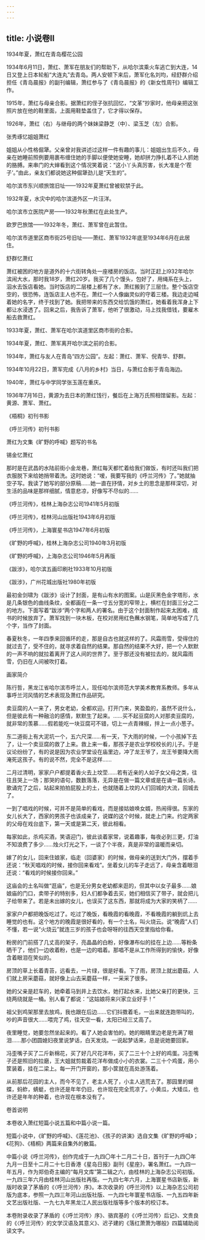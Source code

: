 ```yaml
---
---
---
```

title: 小说卷Ⅱ
---







1934年夏，萧红在青岛樱花公园



1934年6月11日，萧红、萧军在朋友们的帮助下，从哈尔滨乘火车逃亡到大连，14日又登上日本轮船“大连丸”去青岛。两人安顿下来后，萧军化名刘均，经舒群介绍担任《青岛晨报》的副刊编辑，萧红参与了《青岛晨报》的《新女性周刊》编辑工作。



1915年，萧红与母亲合影。据萧红的侄子张抗回忆，“文革”抄家时，他母亲把这张照片放在他的鞋里面，上面用鞋垫盖住了，它才得以保存。



1926年，萧红（右）与继母的两个妹妹梁静芝（中）、梁玉芝（左）合影。

张秀琢忆姐姐萧红

姐姐从小性格倔犟。父亲曾对我讲述过这样一件有趣的事儿：姐姐出生后不久，母亲在她睡前照例要用裹布缠住她的手脚以便使她安睡，她却拼力挣扎着不让人抓她的胳膊。来串门的大婶看到这个情况笑着说：“这小丫头真厉害，长大准是个‘茬子’。”由此，亲友们都说她这种倔犟劲儿是“天生的”。



哈尔滨市东兴顺旅馆旧址——1932年夏萧红曾被软禁于此。



1932年夏，水灾中的哈尔滨道外区一片汪洋。



哈尔滨市立医院产房——1932年秋萧红在此处生产。



欧罗巴旅馆——1932年冬，萧红、萧军曾在此暂住。



哈尔滨市道里区商市街25号旧址——萧红、萧军1932年底至1934年6月在此居住。

舒群忆萧红

萧红被困的地方是道外的十六街转角处一座楼房的饭店。当时正赶上l932年哈尔滨闹大水，那时我18岁，萧红20岁。我买了几个馒头，包好了，用绳系在头上，泅水去饭店看她。当时饭店的二层楼上都有了水，萧红搬到了三层住。整个饭店空空的，很恐怖，连饭店主人也不在。萧红一个人像幽灵似的守着三楼。我边走边喊着她的名字，终于找到了她。我把带来的东西交给饥饿的萧红，她看着我浑身上下都让水浸透了。回来之后，我告诉了萧军，他听了很激动，马上找我借钱，要雇木船去救萧红。



1933年夏，萧红、萧军在哈尔滨道里区商市街的合影。



1934年夏，萧红、萧军离开哈尔滨之前的合影。



1934年，萧红与友人在青岛“四方公园”。左起：萧红、萧军、倪青华、舒群。



1934年10月22日，萧军完成《八月的乡村》当日，与萧红合影于青岛海边。



1940年，萧红与中学同学张玉莲在重庆。



1936年7月16日，黄源为去日本的萧红饯行，餐后在上海万氏照相馆留影。左起：黄源、萧军、萧红。

《梧桐》初刊书影



《呼兰河传》初刊书影



萧红为文集《旷野的呼喊》题写的书名



锡金忆萧红

那时是在武昌的水陆前街小金龙巷，萧红每天都忙着给我们做饭，有时还叫我们把衣服脱下来给她捎带着洗。这时她说：“嗳，我要写我的《呼兰河传》了。”她就抽空子写。我读了她写的部分原稿……她一直在抒情，对乡土的思念是那样深切，对生活的品味是那样细腻，情意悲凉，好像写不尽似的……



《呼兰河传》，桂林上海杂志公司1941年5月初版

《呼兰河传》，桂林河山出版社1943年6月初版

《呼兰河传》，上海寰星书店1947年6月初版

《旷野的呼喊》，桂林上海杂志公司1940年3月初版

《旷野的呼喊》，上海杂志公司1946年5月再版

《跋涉》，哈尔滨五画印刷社1933年10月初版

《跋涉》，广州花城出版社1980年初版

最初金剑啸为《跋涉》设计了封面，是有山有水的图案。山是灰黑色金字塔形，水是几条银色的曲线条纹，全都画在一条一寸五分宽的窄带上，横栏在封面三分之二的地方。下面写着“跋涉“两个字和两人的署名。由于这个封面制作起来太困难，成书的时候放弃了。萧军找到一块木板，在校对房用红色蘸水钢笔，简单地写成了几个字，当作了封面。



春夏秋冬，一年四季来回循环的走，那是自古也就这样的了。风霜雨雪，受得住的就过去了，受不住的，就寻求着自然的结果。那自然的结果不大好，把一个人默默的一声不响的就拉着离开了这人间的世界了。至于那还没有被拉去的，就风霜雨雪，仍旧在人间被吹打着。


画家简介

陈行哲，黑龙江省哈尔滨市呼兰人，现任哈尔滨师范大学美术教育系教师。多年从事呼兰河风情的艺术表现及萧红作品研究。





卖豆腐的人一来了，男女老幼，全都欢迎。打开门来，笑盈盈的，虽然不说什么，但是彼此有一种融洽的感情，默默生了起来。……买不起豆腐的人对那卖豆腐的，就非常的羡慕……假若能吃一块豆腐可不错，切上一点青辣椒，拌上一点小葱子。



东二道街上有大泥坑一个，五六尺深……有一天，下大雨的时候，一个小孩掉下去了，让一个卖豆腐的救了上来。救上来一看，那孩子是农业学校校长的儿子。于是议论纷纷了，有的说是因为农业学堂设在庙里边，冲了龙王爷了，龙王爷要降大雨淹死这孩子。有的说不然，完全不是这样……



二月过清明，家家户户都提着香火去上坟茔……若有近亲的人如子女父母之类，往往且哭上一场；那哭的语句，数数落落，无异是在做一篇文章或是在诵一篇长诗。歌诵完了之后，站起来拍拍屁股上的土，也就随着上坟的人们回城的大流，回城去了。



一到了唱戏的时候，可并不是简单的看戏，而是接姑娘唤女婿，热闹得很。东家的女儿长大了，西家的男孩子也该成亲了，说媒的这个时候，就走上门来。约定两家的父母在戏台底下，第一天或是第二天，彼此相看。



每家如此，杀鸡买酒，笑语迎门，彼此谈着家常，说着趣事，每夜必到三更，灯油不知浪费了多少……烛火灯光之下，一谈了个半夜，真是非常的温暖而亲切。



嫁了的女儿，回来住娘家，临走（回婆家）的时候，做母亲的送到大门外，摆着手还说：“秋天唱戏的时候，接你回来看戏”。坐着女儿的车子走远了，母亲含着眼泪还说：“看戏的时候接你回来。”



这庙会的土名叫做“逛庙”，也是无分男女老幼都来逛的，但其中以女子最多……娘娘庙的门口，卖带子的特别多，妇人们都争着去买，她们相信买了带子，就会把儿子给带来了。若是未出嫁的女儿，也误买了这东西，那就将成为大家的笑柄了……



家家户户都把晚饭吃过了。吃过了晚饭，看晚霞的看晚霞，不看晚霞的躺到炕上去睡觉的也有。这个地方的晚霞是很好看的，有一个土名，叫火烧云。说“晚霞”人们不懂，若一说“火烧云”就连三岁的孩子也会呀呀的往西天空里指给你看。



粉房的门前搭了几丈高的架子，亮晶晶的白粉，好像瀑布似的挂在上边……等粉条晒干了，他们一边收着粉，也是一边的唱着。那唱不是从工作所得到的愉快，好像含着眼泪在笑似的。



房顶的草上长着青苔，远看去，一片绿，很是好看。下了雨，房顶上就出蘑菇，人们就上房采蘑菇，就好像上山去采蘑菇一样，一采采了很多。



她的父亲是赶车的，她牵着马到井上去饮水，她打起水来，比她父亲打的更快，三绕两绕就是一桶。别人看了都说：“这姑娘将来兴家立业好手！”



祖父到鸡架那里去放鸡，我也跟在后边……它们抖擞着毛，一出来就连跑带叫的，吵的声音很大……喂完了鸡，往天空一看，太阳已经三丈高了。



夜里睡觉，她要忽然坐起来的。看了人她会害怕的。她的眼睛里边老是充满了眼泪……那小团圆媳妇夜里说梦话，白天发烧。一说起梦话来，总是说她要回家。



冯歪嘴子买了二斤新棉花，买了好几尺花洋布，买了二三十个上好的鸡蛋。冯歪嘴子还是照旧的拉磨，王大姐就剪裁着花洋布做成小小的衣裳。二三十个鸡蛋，用小筐装着，挂在二梁上。每一开门开窗的，那小筐就在高处游荡着。



从前那后花园的主人，而今不见了，老主人死了，小主人逃荒去了。那园里的蝴蝶，蚂蚱，蜻蜓，也许还是年年仍旧，也许现在完全荒凉了。小黄瓜，大矮瓜，也许还是年年的种着，也许现在根本没有了。





卷首说明


本卷收入萧红短篇小说五篇和中篇小说一篇。

短篇小说中，《旷野的呼喊》、《莲花池》、《孩子的讲演》选自文集《旷野的呼喊》；《花狗》、《梧桐》两篇来自集外的散篇。

中篇小说《呼兰河传》，创作完成于一九四〇年十二月二十日，首刊于一九四〇年九月一日至十二月二十七日香港《星岛日报》副刊《星座》，署名萧红。一九四一年五月，作为郑伯奇主编的“每月文库”第二辑之六，由桂林的上海杂志公司初版。一九四三年六月由桂林河山出版社再版。一九四七年六月，上海寰星书店新版，新版时收录了茅盾的《〈呼兰河传〉序》。本次收录的《呼兰河传》以上海杂志公司初版为底本，参照一九四三年河山出版社版、一九四七年寰星书店版、一九五四年新文艺出版社版、一九七九年黑龙江人民出版社版等多个版本的校订本。

本卷附录收录了茅盾的《〈呼兰河传〉序》、骆宾基的《〈呼兰河传〉后记》、文贵良的《〈呼兰河传〉的文学汉语及其意义》、迟子建的《落红萧萧为哪般》四篇辅助阅读文字。
